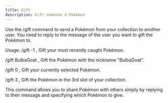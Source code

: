 ```yaml
---
title: Gift
description: Gift someone a Pokémon
---
```


Use the /gift command to send a Pokémon from your collection to another user.
You need to reply to the message of the user you want to gift the Pokémon to.

Usage:
/gift -1 , 
Gift your most recently caught Pokémon.

/gift BulbaGoat , 
Gift the Pokémon with the nickname "BulbaGoat".

/gift 0 ,
Gift your currently selected Pokémon.

/gift 3 ,
Gift the Pokémon in the 3rd slot of your collection.

This command allows you to share Pokémon with others simply by replying to their message and specifying which Pokémon to give.

